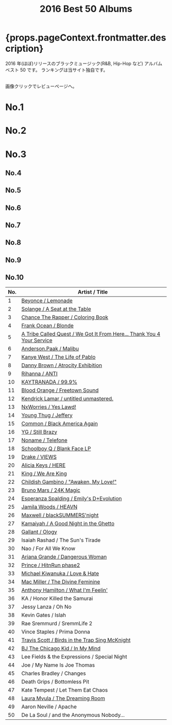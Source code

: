 ﻿---
title: 2016 Best 50 Albums
tabs: ["2023", "2022", "2021", "2020", "2019", "2018", "2017", "2016"]
description: 2016 Black Music Best 50 Albums by planet.ky
keywords: "2016, album best 50, CD best 50, black music, Hip-Hop, Rap, Soul, R&B"
---


<h1> {props.pageContext.frontmatter.description} </h1>

<PageDescription>

2016 年(ほぼ)リリースのブラックミュージック(R&B, Hip-Hop など) アルバム ベスト 50 です。
ランキングは当サイト独自です。

<br />
画像クリックでレビューページへ。

</PageDescription>

<Row>
  <Column colMd={2} colLg={3} noGutterMdLeft>
    <h1>No.1</h1>
    <Review1 />
  </Column>
  <Column colMd={2} colLg={3} noGutterMdLeft>
    <h1>No.2</h1>
    <Review2 />
  </Column>
  <Column colMd={2} colLg={3} noGutterMdLeft>
    <h1>No.3</h1>
    <Review3 />
  </Column>
</Row>

<Row>
  <Column colMd={2} colLg={3} noGutterMdLeft>
    <h2>No.4</h2>
    <Review4 />
  </Column>
  <Column colMd={2} colLg={3} noGutterMdLeft>
    <h2>No.5</h2>
    <Review5 />
  </Column>
  <Column colMd={2} colLg={3} noGutterMdLeft>
    <h2>No.6</h2>
    <Review6 />
  </Column>
</Row>

<Row>
  <Column colMd={2} colLg={2} noGutterMdLeft>
    <h2>No.7</h2>
    <Review7 />
  </Column>
  <Column colMd={2} colLg={2} noGutterMdLeft>
    <h2>No.8</h2>
    <Review8 />
  </Column>
  <Column colMd={2} colLg={2} noGutterMdLeft>
    <h2>No.9</h2>
    <Review9 />
  </Column>
  <Column colMd={2} colLg={2} noGutterMdLeft>
    <h2>No.10</h2>
    <Review10 />
  </Column>
</Row>

| No. | Artist / Title                                                                           |
| --- | ---------------------------------------------------------------------------------------- |
| 1   | [Beyonce / Lemonade](/review/beyonce5L)                                                  |
| 2   | [Solange / A Seat at the Table](/review/solange3L)                                       |
| 3   | [Chance The Rapper / Coloring Book](/review/chancetherapper2L)                           |
| 4   | [Frank Ocean / Blonde](/review/frankocean3L)                                             |
| 5   | [A Tribe Called Quest / We Got It From Here... Thank You 4 Your Service](/review/atcq2L) |
| 6   | [Anderson.Paak / Malibu](/review/andersonpaak2L)                                         |
| 7   | [Kanye West / The Life of Pablo](/review/kanyewest8L)                                    |
| 8   | [Danny Brown / Atrocity Exhibition](/review/dannybrown3L)                                |
| 9   | [Rihanna / ANTI](/review/rihanna3L)                                                      |
| 10  | [KAYTRANADA / 99.9%](/review/kaytranada1L)                                               |
| 11  | [Blood Orange / Freetown Sound](/review/bloodorange2L)                                   |
| 12  | [Kendrick Lamar / untitled unmastered.](/review/kendricklamar4L)                         |
| 13  | [NxWorries / Yes Lawd!](/review/nxworries1L)                                             |
| 14  | [Young Thug / Jeffery](/review/youngthug2L)                                              |
| 15  | [Common / Black America Again](/review/common8L)                                         |
| 16  | [YG / Still Brazy](/review/yg2L)                                                         |
| 17  | [Noname / Telefone](/review/noname1L)                                                    |
| 18  | [Schoolboy Q / Blank Face LP](/review/schoolboyq3L)                                      |
| 19  | [Drake / VIEWS](http://planetky.com/drake6.htm)                                          |
| 20  | [Alicia Keys / HERE](/review/aliciakeys6L)                                               |
| 21  | [King / We Are King](/review/king1L)                                                     |
| 22  | [Childish Gambino / "Awaken, My Love!"](/review/childishgambino1L)                       |
| 23  | [Bruno Mars / 24K Magic](/review/brunomars3L)                                            |
| 24  | [Esperanza Spalding / Emily's D+Evolution](http://planetky.com/espalding2.htm)           |
| 25  | [Jamila Woods / HEAVN](/review/jamilawoods1L)                                            |
| 26  | [Maxwell / blackSUMMERS'night](/review/maxwell4L)                                        |
| 27  | [Kamaiyah / A Good Night in the Ghetto](/review/kamaiyah1L)                              |
| 28  | [Gallant / Ology](/review/gallant1L)                                                     |
| 29  | Isaiah Rashad / The Sun's Tirade                                                         |
| 30  | Nao / For All We Know                                                                    |
| 31  | [Ariana Grande / Dangerous Woman](http://planetky.com/arianagrande3.htm)                 |
| 32  | [Prince / HitnRun phase2](http://planetky.com/prince9.htm)                               |
| 33  | [Michael Kiwanuka / Love & Hate](/review/mkiwanuka2L)                                    |
| 34  | [Mac Miller / The Divine Feminine](/review/macmiller1L)                                  |
| 35  | [Anthony Hamilton / What I'm Feelin'](/review/anthonyhamilton5L)                         |
| 36  | KA / Honor Killed the Samurai                                                            |
| 37  | Jessy Lanza / Oh No                                                                      |
| 38  | Kevin Gates / Islah                                                                      |
| 39  | Rae Sremmurd / SremmLife 2                                                               |
| 40  | Vince Staples / Prima Donna                                                              |
| 41  | [Travis Scott / Birds in the Trap Sing McKnight](/review/travisscott2L)                  |
| 42  | [BJ The Chicago Kid / In My Mind](http://planetky.com/bjthechicagokid1.htm)              |
| 43  | Lee Fields & the Expressions / Special Night                                             |
| 44  | Joe / My Name Is Joe Thomas                                                              |
| 45  | Charles Bradley / Changes                                                                |
| 46  | Death Grips / Bottomless Pit                                                             |
| 47  | Kate Tempest / Let Them Eat Chaos                                                        |
| 48  | [Laura Mvula / The Dreaming Room](/review/lauramvula2L)                                  |
| 49  | Aaron Neville / Apache                                                                   |
| 50  | De La Soul / and the Anonymous Nobody…                                                   |
